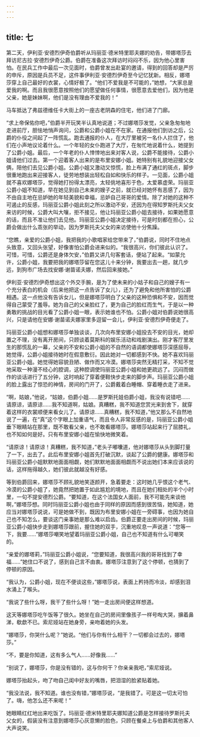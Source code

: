 ```yaml
---
---
---
```

title: 七
---



第二天，伊利亚·安德烈伊奇伯爵听从玛丽亚·德米特里耶夫娜的劝告，带娜塔莎去拜访尼古拉·安德烈伊奇公爵。伯爵在准备这次拜访时闷闷不乐，因为他心里害怕。在民兵工作中最后一次见面时，伯爵曾发出赴宴的邀请，得到的回答却是严厉的申斥，原因是兵员不足，这件事伊利亚·安德烈伊奇至今记忆犹新。相反，娜塔莎穿上自己最好的衣裳，心情好极了。“他们不爱我是不可能的，”她想，“大家总是爱我的啊。而且我很愿意按照他们的愿望做任何事情，很愿意去爱他们，因为他是父亲，她是妹妹啊，他们是没有理由不爱我的！”

马车抵达了弗兹德维任卡大街上的一座古老阴森的住宅，他们进了门廊。

“求上帝保佑你吧，”伯爵半开玩笑半认真地说道；不过娜塔莎发觉，父亲急匆匆地走进前厅，胆怯地悄声询问，公爵和公爵小姐在不在家。在通报他们到访之后，公爵的仆役之间起了一阵慌乱。跑去通报的仆人，在大厅里被另一名仆人拦住了，他们在小声地议论着什么。一个年轻的女仆跑进了大厅，在匆忙地说着什么，她提到了公爵小姐。最后，一个年老的仆人悻悻地出来对客人说，公爵不能接待，公爵小姐请他们过去。第一个迎着客人出来的是布里安娜小姐。她特别有礼貌地迎接父女俩，陪他们去见公爵小姐。公爵小姐又激动又惊慌，脸上布满了通红的斑点，脚步很重地跑出来迎接客人，徒劳地想装出轻松自如和快乐的样子。一见面，公爵小姐就不喜欢娜塔莎，觉得她打扮得太漂亮，太轻佻地喜形于色，太爱慕虚荣。玛丽亚公爵小姐不知道，早在她见到自己未来的嫂子之前，就已经对她怀有恶感了，因为不由自主地在忌妒她的年轻美貌和幸福，忌妒自己哥哥的爱情。除了对她的这种不可遏止的反感，玛丽亚公爵小姐此刻之所以激动不安，还因为在得知罗斯托夫父女来访的时候，公爵大叫大嚷，拒不接见，他让玛丽亚公爵小姐去接待，如果她愿意的话，而且不准让他们去见他。玛丽亚公爵小姐决定接待，可是时刻都在担心，公爵会做出什么乖张的举动，因为罗斯托夫父女的来访使他十分焦躁。

“您瞧，亲爱的公爵小姐，我把我的小歌唱家给您带来了，”伯爵说，同时不住地点头致意，又回头张望，好像害怕公爵会进来似的。“我很高兴，你们彼此认识了。可惜，可惜，公爵还是身体欠安，”伯爵又讲几句客套话，便站了起来。“如蒙允许，公爵小姐，我要把我的娜塔莎留在您这儿十来分钟，我要出去一趟，就几步远，到狗市广场去找安娜·谢苗诺夫娜，然后回来接她。”

伊利亚·安德烈伊奇想出这个外交手腕，是为了使未来的小姑子和自己的嫂子有一个充分表白的机会（后来他把这一点告诉了女儿），还为了避免和他所害怕的公爵相遇。这一点他没有告诉女儿，但是娜塔莎明白了父亲的这种恐惧和不安，因而觉得自己蒙受了羞辱。她为自己的父亲脸红了，更为自己的脸红而生气，于是以一种勇敢的挑战的目光看了公爵小姐一眼，表示她谁也不怕。公爵小姐对伯爵说她很高兴，只是请他在安娜·谢苗诺夫娜家里多逗留一会儿，伊利亚·安德烈伊奇便走了。

玛丽亚公爵小姐想和娜塔莎单独谈谈，几次向布里安娜小姐投去不安的目光，她却置之不理，没有离开房间，只顾谈着莫斯科的娱乐活动和戏剧演出。刚才客厅里发生的那慌乱的一幕，父亲的不安和公爵小姐的不自然的语调都使娜塔莎深感屈辱，她觉得，公爵小姐接待她时在假意敷衍。因此她对一切都感到不快。她不喜欢玛丽亚公爵小姐。她觉得她容貌丑陋、做作而又冷漠。娜塔莎突然无精打采，不知不觉地采取一种漫不经心的腔调，这种腔调使玛丽亚公爵小姐和她更疏远了。沉闷而做作的谈话进行了五分钟，这时响起了穿着便鞋快步走来的脚步声。玛丽亚公爵小姐的脸上露出了惊恐的神情，房间的门开了，公爵戴着白睡帽、穿着睡衣走了进来。

“啊，姑娘，”他说，“姑娘，伯爵小姐……是罗斯托娃伯爵小姐，我没有说错吧……请原谅，请原谅……我不知道啊，姑娘。真糟糕，我不知道您赏光来到舍下，就穿着这样的衣裳顺便来看女儿了。请原谅……真糟糕，我不知道，”他又那么不自然地说了一遍，在“真”这个字眼上加重语气，而且令人非常反感的是，玛丽亚公爵小姐垂下眼睛站在那里，既不敢看父亲，也不敢看娜塔莎。娜塔莎站起来行了屈膝礼，也不知如何是好。只有布里安娜小姐在愉快地微笑着。

“请原谅！请原谅！真糟糕，我不知道，”老头子嘟囔道，他对娜塔莎从头到脚打量了一下，出去了。此后布里安娜小姐首先打破沉默，谈起了公爵的健康。娜塔莎和玛丽亚公爵小姐默默地面面相觑，她们默默地面面相觑而不说出她们本来应该说的话，这样拖得越久，她们彼此就越没有好感。

等到伯爵回来，娜塔莎不顾礼貌地笑逐颜开，急着要走：这时她几乎恨这个老气、冷漠的公爵小姐了，她竟然把她置于如此尴尬的境地，而且在她们相处的半个小时里，一句不提安德烈公爵。“要知道，在这个法国女人面前，我不可能先来谈他啊，”娜塔莎想。同时玛丽亚公爵小姐也由于同样的原因而感到很苦恼，她知道，她应当对娜塔莎说说，可是她做不到，既因为布里安娜小姐在一旁碍事，也因为她自己也不知怎么，要谈这门亲事她是那么难以启齿。伯爵正要走出房间的时候，玛丽亚公爵小姐快步走到娜塔莎跟前，握住她的双手，沉重地叹息一声说道：“您等一下，我要……”娜塔莎嘲笑地望着玛丽亚公爵小姐，自己也不知道有什么可嘲笑的。

“亲爱的娜塔莉，”玛丽亚公爵小姐说，“您要知道，我很高兴我的哥哥找到了幸福……”她住口不说了，感到自己言不由衷。娜塔莎注意到了这个停顿，也猜到了停顿的原因。

“我认为，公爵小姐，现在不便谈这些，”娜塔莎说，表面上矜持而冷淡，却感到泪水涌上了喉头。

“我说了些什么呀，我干了些什么呀！”她一走出房间便这样想道。

这天等娜塔莎吃午饭等了很久。她坐在自己的房间里像孩子一样号啕大哭，擤着鼻涕，欷歔不已。索尼娅站在她身旁，亲吻着她的头发。

“娜塔莎，你哭什么呢？”她说。“他们与你有什么相干？一切都会过去的，娜塔莎。”

“不，要是你知道，这有多么气人……好像我……”

“别说了，娜塔莎，你是没有错的，这与你何干？你亲亲我吧，”索尼娅说。

娜塔莎抬起头，吻了吻自己闺中好友的嘴唇，把泪湿的脸紧贴着她。

“我没法说，我不知道。谁也没有错，”娜塔莎说，“是我错了。可是这一切太可怕了。嗨，他怎么还不来呢！”

她眼睛红红地出来吃饭了。玛丽亚·德米特里耶夫娜知道公爵是怎样接待罗斯托夫父女的，假装没有注意到娜塔莎心灰意懒的脸色，只顾在餐桌上与伯爵和其他客人大声说笑。